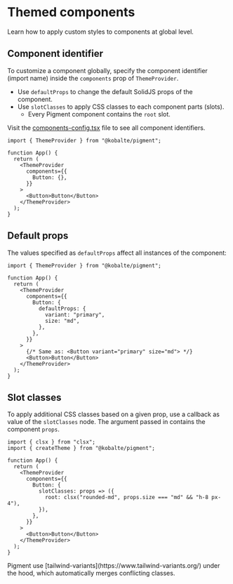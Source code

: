 
# Themed components

Learn how to apply custom styles to components at global level.

## Component identifier

To customize a component globally, specify the component identifier (import name) inside the `components` prop of `ThemeProvider`.

- Use `defaultProps` to change the default SolidJS props of the component.
- Use `slotClasses` to apply CSS classes to each component parts (slots).
  - Every Pigment component contains the `root` slot.

Visit the [components-config.tsx](https://github.com/kobaltedev/pigment/blob/main/packages/pigment/src/theme/components-config.tsx#L18) file to see all component identifiers.

```tsx {6}
import { ThemeProvider } from "@kobalte/pigment";

function App() {
  return (
    <ThemeProvider
      components={{
        Button: {},
      }}
    >
      <Button>Button</Button>
    </ThemeProvider>
  );
}
```

## Default props

The values specified as `defaultProps` affect all instances of the component:

```tsx {7-10}
import { ThemeProvider } from "@kobalte/pigment";

function App() {
  return (
    <ThemeProvider
      components={{
        Button: {
          defaultProps: {
            variant: "primary",
            size: "md",
          },
        },
      }}
    >
      {/* Same as: <Button variant="primary" size="md"> */}
      <Button>Button</Button>
    </ThemeProvider>
  );
}
```

## Slot classes

To apply additional CSS classes based on a given prop, use a callback as value of the `slotClasses` node. The argument passed in contains the component `props`.

```tsx {8-10}
import { clsx } from "clsx";
import { createTheme } from "@kobalte/pigment";

function App() {
  return (
    <ThemeProvider
      components={{
        Button: {
          slotClasses: props => ({
            root: clsx("rounded-md", props.size === "md" && "h-8 px-4"),
          }),
        },
      }}
    >
      <Button>Button</Button>
    </ThemeProvider>
  );
}
```

<Alert class="[&>p]:!m-0">
  Pigment use [tailwind-variants](https://www.tailwind-variants.org/) under the hood, which
  automatically merges conflicting classes.
</Alert>
